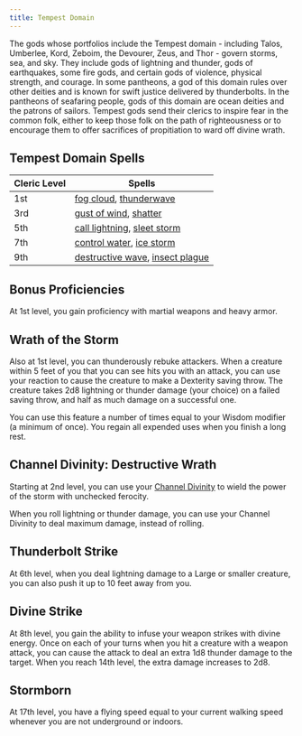 ```yaml
---
title: Tempest Domain
---
```


The gods whose portfolios include the Tempest domain - including Talos, Umberlee, Kord, Zeboim, the Devourer, Zeus, and Thor - govern storms, sea, and sky. They include gods of lightning and thunder, gods of earthquakes, some fire gods, and certain gods of violence, physical strength, and courage. In some pantheons, a god of this domain rules over other deities and is known for swift justice delivered by thunderbolts. In the pantheons of seafaring people, gods of this domain are ocean deities and the patrons of sailors. Tempest gods send their clerics to inspire fear in the common folk, either to keep those folk on the path of righteousness or to encourage them to offer sacrifices of propitiation to ward off divine wrath.

## Tempest Domain Spells

| Cleric Level | Spells                                                                                                                         |
| ------------ | ------------------------------------------------------------------------------------------------------------------------------ |
| 1st          | [fog cloud](/kompendium/dnd5/spells?name=fog+cloud), [thunderwave](/kompendium/dnd5/spells?name=thunderwave)                   |
| 3rd          | [gust of wind](/kompendium/dnd5/spells?name=gust+of+wind), [shatter](/kompendium/dnd5/spells?name=shatter)                     |
| 5th          | [call lightning](/kompendium/dnd5/spells?name=call+lightning), [sleet storm](/kompendium/dnd5/spells?name=sleet+storm)         |
| 7th          | [control water](/kompendium/dnd5/spells?name=control+water), [ice storm](/kompendium/dnd5/spells?name=ice+storm)               |
| 9th          | [destructive wave](/kompendium/dnd5/spells?name=destructive+wave), [insect plague](/kompendium/dnd5/spells?name=insect+plague) |

## Bonus Proficiencies

At 1st level, you gain proficiency with martial weapons and heavy armor.

## Wrath of the Storm

Also at 1st level, you can thunderously rebuke attackers. When a creature within 5 feet of you that you can see hits you with an attack, you can use your reaction to cause the creature to make a Dexterity saving throw. The creature takes 2d8 lightning or thunder damage (your choice) on a failed saving throw, and half as much damage on a successful one.

You can use this feature a number of times equal to your Wisdom modifier (a minimum of once). You regain all expended uses when you finish a long rest.

## Channel Divinity: Destructive Wrath

Starting at 2nd level, you can use your [Channel Divinity](/kompendium/dnd5/classes/cleric#channel-divinity) to wield the power of the storm with unchecked ferocity.

When you roll lightning or thunder damage, you can use your Channel Divinity to deal maximum damage, instead of rolling.

## Thunderbolt Strike

At 6th level, when you deal lightning damage to a Large or smaller creature, you can also push it up to 10 feet away from you.

## Divine Strike

At 8th level, you gain the ability to infuse your weapon strikes with divine energy. Once on each of your turns when you hit a creature with a weapon attack, you can cause the attack to deal an extra 1d8 thunder damage to the target. When you reach 14th level, the extra damage increases to 2d8.

## Stormborn

At 17th level, you have a flying speed equal to your current walking speed whenever you are not underground or indoors.

